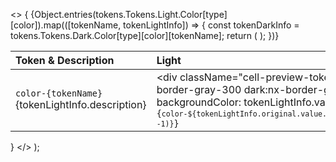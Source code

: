 
  <>
    {
      <table>
        <thead>
          <tr>
            <th align="left">Token & Description</th>
            <th align="left">Light</th>
            <th align="left">Dark</th>
          </tr>
        </thead>
        <tbody>
          {Object.entries(tokens.Tokens.Light.Color[type][color]).map(([tokenName, tokenLightInfo]) => {
            const tokenDarkInfo = tokens.Tokens.Dark.Color[type][color][tokenName];
              return (
                <tr key={tokenName}>
                  <td>
                    <div className="cell-tokens-name">
                      <code className='font-medium'>color-{tokenName}</code>
                      <div className="cell-description-tokens">{tokenLightInfo.description}</div>
                    </div>
                  </td>
                  <td>
                    <div className="cell-tokens">
                    <div className="cell-preview-tokens nx-border nx-border-gray-300 dark:nx-border-gray-600" style={{ backgroundColor: tokenLightInfo.value }}></div>
                      <div className="cell-token-tokens">
                        <code>{`color-${tokenLightInfo.original.value.split('.').pop().slice(0, -1)}`}</code>
                      </div> 
                    </div>
                  </td>
                  <td>
                    <div className="cell-tokens">
                      <div className="cell-preview-tokens nx-border nx-border-gray-300 dark:nx-border-gray-600" style={{ backgroundColor: tokenDarkInfo.value }}></div>
                      <div className="cell-token-tokens">
                        <code>{`color-${tokenDarkInfo.original.value.split('.').pop().slice(0, -1)}`}</code>
                      </div>
                    </div>
                  </td>
                </tr>
              );
          })}
        </tbody>
      </table>
    }
  </>
);
